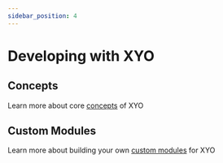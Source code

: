 ```yaml
---
sidebar_position: 4
---
```


# Developing with XYO

## Concepts

Learn more about core [concepts](./concepts) of XYO

## Custom Modules

Learn more about building your own [custom modules](./custom-modules) for XYO